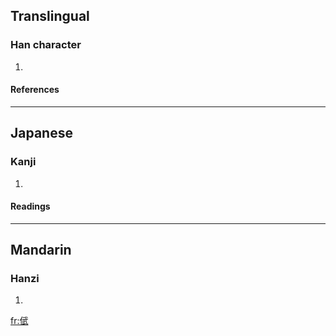 ==Translingual==
===Han character===
{{Han char|rn=9|rad=人|as=08|sn=10|four=2324<sub>0</sub>|canj=人一心一 (OMPM)}}
# {{defn|Han}}
====References====
{{Han ref|kx=0109.170|dkj=00807|hdz=10169.170|uh=5035|ud=20533|bh=D0DA|bd=53466}}
----
==Japanese==
===Kanji===
{{ja-kanji|grade=|rs=人08}}
# {{defn|Japanese}}
====Readings====
{{ja-readings|on=[[ぶ]] (bu), [[む]] (mu)|kun=}}
----
==Mandarin==
===Hanzi===
{{cmn-hanzi|pin=[[wǔ]] ([[wu3]])|wg=wu<sup>3</sup>}}
# {{defn|Mandarin}}

[[fr:倵]]